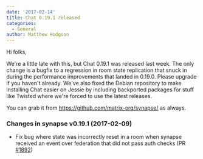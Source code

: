 ```yaml
---
date: '2017-02-14'
title: Chat 0.19.1 released
categories:
  - General
author: Matthew Hodgson
---
```


Hi folks,

We're a little late with this, but Chat 0.19.1 was released last week. The only change is a bugfix to a regression in room state replication that snuck in during the performance improvements that landed in 0.19.0. Please upgrade if you haven't already. We've also fixed the Debian repository to make installing Chat easier on Jessie by including backported packages for stuff like Twisted where we're forced to use the latest releases.

You can grab it from <a href="https://github.com/matrix-org/synapse/">https://github.com/matrix-org/synapse/</a> as always.
<h3></h3>
<h3>Changes in synapse v0.19.1 (2017-02-09)</h3>
<ul>
 	<li>Fix bug where state was incorrectly reset in a room when synapse received an event over federation that did not pass auth checks (PR <a class="issue-link js-issue-link" href="https://github.com/matrix-org/synapse/pull/1892" data-url="https://github.com/matrix-org/synapse/issues/1892" data-id="206218885" data-error-text="Failed to load issue title" data-permission-text="Issue title is private">#1892</a>)</li>
</ul>